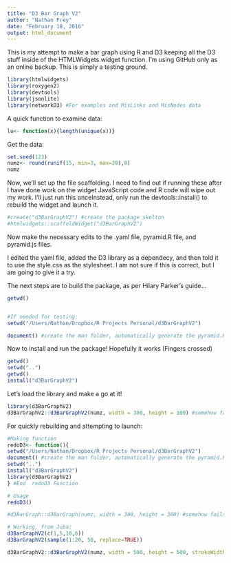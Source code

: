 ```yaml
---
title: "D3 Bar Graph V2"
author: "Nathan Frey"
date: "February 18, 2016"
output: html_document
---
```


This is my attempt to make a bar graph using R and D3 keeping all the D3 stuff inside of the HTMLWidgets.widget function. I'm using GitHub only as an online backup. This is simply a testing ground. 

```r
library(htmlwidgets)
library(roxygen2)
library(devtools)
library(jsonlite)
library(networkD3) #For examples and MisLinks and MisNodes data

```
A quick function to examine data:  
```r
lu<- function(x){length(unique(x))}

```
Get the data:
```r
set.seed(123)
numz<- round(runif(15, min=3, max=20),0)
numz
```

Now, we'll set up the file scaffolding. I need to find out if running these after I have done work on the widget JavaScript code and R code will wipe out my work. I'll just run this onceInstead, only run the devtools::install() to rebuild the widget and launch it.  
```r

#create("d3BarGraphV2") #create the package skelton
#htmlwidgets::scaffoldWidget("d3BarGraphV2") 
```

Now make the necessary edits to the .yaml file, pyramid.R file, and pyramid.js files.   

I edited the yaml file, added the D3 library as a dependecy, and then told it to use the style.css as the stylesheet. I am not sure if this is correct, but I am going to give it a try.

The next steps are to build the package, as per Hilary Parker's guide...  
```r
getwd()


#If needed for testing:
setwd("/Users/Nathan/Dropbox/R Projects Personal/d3BarGraphV2")

document() #create the man folder, automatically generate the pyramid.Rd file
```

Now to install and run the package! Hopefully it works (Fingers crossed)  

```r
getwd()
setwd("..")
getwd()
install("d3BarGraphV2")
```

Let's load the library and make a go at it!

```r
library(d3BarGraphV2)
d3BarGraphV2::d3BarGraphV2(numz, width = 300, height = 300) #somehow fails. How do I find out why/where?

```


For quickly rebuilding and attempting to launch:  
```r
#Making function
redoD3<- function(){
setwd("/Users/Nathan/Dropbox/R Projects Personal/d3BarGraphV2")
document() #create the man folder, automatically generate the pyramid.Rd file
setwd("..")
install("d3BarGraphV2")
library(d3BarGraphV2)
} #End  redoD3 Function

# Usage
redoD3()

#d3BarGraph::d3BarGraph(numz, width = 300, height = 300) #somehow fails. not sure ATM...

# Working, from Juba: 
d3BarGraphV2(c(1,5,10,6))
d3BarGraphV2(sample(1:20, 50, replace=TRUE))

d3BarGraphV2::d3BarGraphV2(numz, width = 500, height = 500, strokeWidth=2)



```


































































































